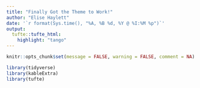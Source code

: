 ```yaml
---
title: "Finally Got the Theme to Work!"
author: "Elise Haylett"
date: '`r format(Sys.time(), "%A, %B %d, %Y @ %I:%M %p")`'
output: 
  tufte::tufte_html: 
    highlight: "tango"
---
```


```r
knitr::opts_chunk$set(message = FALSE, warning = FALSE, comment = NA)
```

```r
library(tidyverse)
library(kableExtra)
library(tufte)
```
 